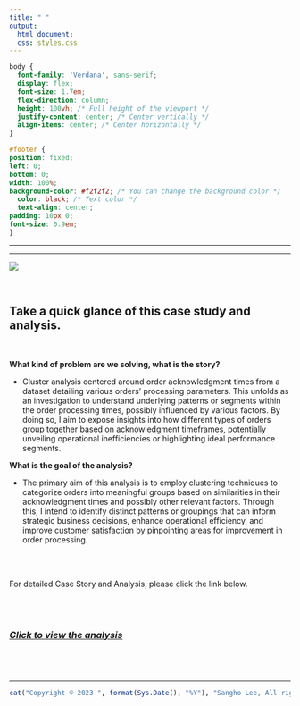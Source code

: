 ```yaml
---
title: " "
output:
  html_document:
  css: styles.css
---
```


```css
body {
  font-family: 'Verdana', sans-serif;
  display: flex;
  font-size: 1.7em;
  flex-direction: column;
  height: 100vh; /* Full height of the viewport */
  justify-content: center; /* Center vertically */
  align-items: center; /* Center horizontally */
}

#footer {
position: fixed;
left: 0;
bottom: 0;
width: 100%;
background-color: #f2f2f2; /* You can change the background color */
  color: black; /* Text color */
  text-align: center;
padding: 10px 0;
font-size: 0.9em;
}


```

------------------------------------------------------------------------

------------------------------------------------------------------------

![](Photo/supply_chain_analytics_late_order_ack_clustering.png)

<br>

## **Take a quick glance of this case study and analysis.**

<br>

**What kind of problem are we solving, what is the story?** <br>

-   Cluster analysis centered around order acknowledgment times from a dataset detailing various orders' processing parameters. This unfolds as an investigation to understand underlying patterns or segments within the order processing times, possibly influenced by various factors. By doing so, I aim to expose insights into how different types of orders group together based on acknowledgment timeframes, potentially unveiling operational inefficiencies or highlighting ideal performance segments. <br>

**What is the goal of the analysis?** <br>

-   The primary aim of this analysis is to employ clustering techniques to categorize orders into meaningful groups based on similarities in their acknowledgment times and possibly other relevant factors. Through this, I intend to identify distinct patterns or groupings that can inform strategic business decisions, enhance operational efficiency, and improve customer satisfaction by pinpointing areas for improvement in order processing.

<br><br>

For detailed Case Story and Analysis, please click the link below. <br><br><br><br>

### [*Click to view the analysis*](https://business-analytics-slee.shinyapps.io/supply_chain_analysis_late_order_ack/)

## <br>

------------------------------------------------------------------------

::: {#footer}
```r
cat("Copyright © 2023-", format(Sys.Date(), "%Y"), "Sangho Lee, All rights reserved.")
```
:::
